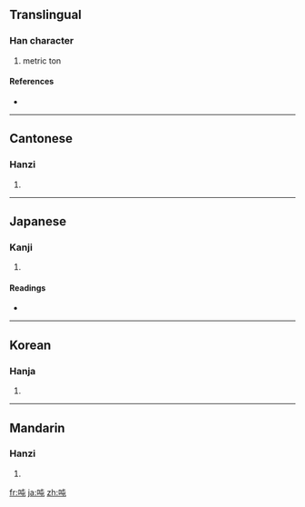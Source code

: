 {{also|噸}}
==Translingual==

===Han character===
{{Han char|rn=30|rad=口|as=04|sn=7|four=6501<sub>7</sub>|canj=口心山 (RPU)}}

# metric ton

====References====
* {{Han ref|kx=0178.060|dkj=03343|dj=0395.130|hdz=10588.010|uh=5428|ud=21544|bh=CAA4|bd=51876}}

----

==Cantonese==

===Hanzi===
{{yue-hanzi|jyut=|y=deun1|tra=噸}}

# {{defn|Cantonese|sort=口04}}

----

==Japanese==

===Kanji===
{{ja-kanji|grade=|rs=口04}}

# {{defn|Japanese|sort=口04}}

====Readings====
* {{ja-readings|on=[[とん]] (ton), [[どん]] (don)|kun=}}

----

==Korean==

===Hanja===
{{ko-hanja|hangeul=둔|rv=dun|mr=tun}}

# {{defn|Korean|sort=口04}}

----

==Mandarin==

===Hanzi===
{{cmn-hanzi|tra=噸|pin=[[dūn]] ([[dun1]]), [[tìng]] ([[ting4]]), [[yín]] ([[yin2]])|wg=tun<sup>1</sup>, t'ing<sup>4</sup>, yin<sup>2</sup>}}

# {{defn|Mandarin|sort=口04}}

[[fr:吨]]
[[ja:吨]]
[[zh:吨]]